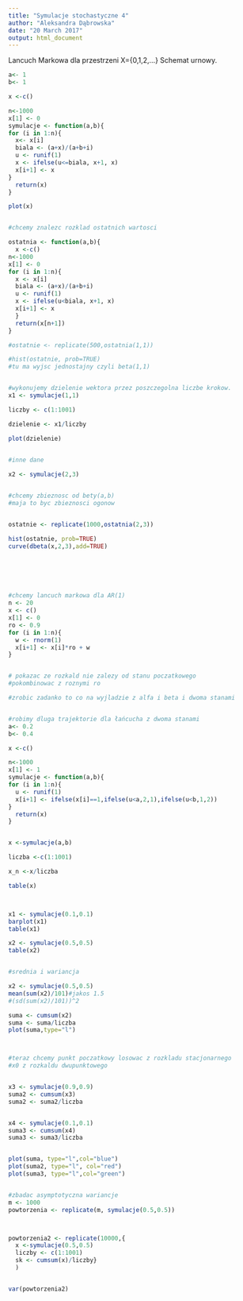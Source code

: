 ---
title: "Symulacje stochastyczne 4"
author: "Aleksandra Dąbrowska"
date: "20 March 2017"
output: html_document
---

Lancuch Markowa dla przestrzeni X={0,1,2,...}
Schemat urnowy.
```{r}

a<- 1
b<- 1

x <-c()

n<-1000
x[1] <- 0
symulacje <- function(a,b){
for (i in 1:n){
  x<- x[i]
  biala <- (a+x)/(a+b+i)
  u <- runif(1)
  x <- ifelse(u<=biala, x+1, x)
  x[i+1] <- x
}
  return(x)
}

plot(x)


#chcemy znalezc rozklad ostatnich wartosci

ostatnia <- function(a,b){
  x <-c()
n<-1000
x[1] <- 0
for (i in 1:n){
  x <- x[i]
  biala <- (a+x)/(a+b+i)
  u <- runif(1)
  x <- ifelse(u<biala, x+1, x)
  x[i+1] <- x
  }
  return(x[n+1])
}

#ostatnie <- replicate(500,ostatnia(1,1))

#hist(ostatnie, prob=TRUE)
#tu ma wyjsc jednostajny czyli beta(1,1)


#wykonujemy dzielenie wektora przez poszczegolna liczbe krokow.
x1 <- symulacje(1,1)

liczby <- c(1:1001)

dzielenie <- x1/liczby

plot(dzielenie)
  

#inne dane

x2 <- symulacje(2,3)


#chcemy zbieznosc od bety(a,b)
#maja to byc zbieznosci ogonow


ostatnie <- replicate(1000,ostatnia(2,3))

hist(ostatnie, prob=TRUE)
curve(dbeta(x,2,3),add=TRUE)




  
```



```{r}
#chcemy lancuch markowa dla AR(1)
n <- 20
x <- c()
x[1] <- 0
ro <- 0.9
for (i in 1:n){
  w <- rnorm(1)
  x[i+1] <- x[i]*ro + w
}


# pokazac ze rozkald nie zalezy od stanu poczatkowego
#pokombinowac z roznymi ro

#zrobic zadanko to co na wyjladzie z alfa i beta i dwoma stanami


#robimy dluga trajektorie dla łańcucha z dwoma stanami
a<- 0.2
b<- 0.4

x <-c()

n<-1000
x[1] <- 1
symulacje <- function(a,b){
for (i in 1:n){
  u <- runif(1)
  x[i+1] <- ifelse(x[i]==1,ifelse(u<a,2,1),ifelse(u<b,1,2))
}
  return(x)
}


x <-symulacje(a,b)

liczba <-c(1:1001)

x_n <-x/liczba

table(x)



x1 <- symulacje(0.1,0.1)
barplot(x1)
table(x1)

x2 <- symulacje(0.5,0.5)
table(x2)


#srednia i wariancja

x2 <- symulacje(0.5,0.5)
mean(sum(x2)/101)#jakos 1.5
#(sd(sum(x2)/101))^2

suma <- cumsum(x2)
suma <- suma/liczba
plot(suma,type="l")



#teraz chcemy punkt poczatkowy losowac z rozkladu stacjonarnego
#x0 z rozkaldu dwupunktowego


x3 <- symulacje(0.9,0.9)
suma2 <- cumsum(x3)
suma2 <- suma2/liczba


x4 <- symulacje(0.1,0.1)
suma3 <- cumsum(x4)
suma3 <- suma3/liczba


plot(suma, type="l",col="blue")
plot(suma2, type="l", col="red")
plot(suma3, type="l",col="green")


#zbadac asymptotyczna wariancje
m <- 1000
powtorzenia <- replicate(m, symulacje(0.5,0.5))



powtorzenia2 <- replicate(10000,{
  x <-symulacje(0.5,0.5)
  liczby <- c(1:1001)
  sk <- cumsum(x)/liczby}
  )


var(powtorzenia2)


```

